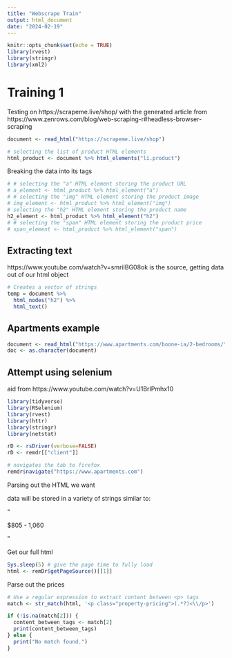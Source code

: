 ```yaml
---
title: "Webscrape Train"
output: html_document
date: "2024-02-19"
---
```


```r
knitr::opts_chunk$set(echo = TRUE)
library(rvest)
library(stringr)
library(xml2)
```

# Training 1
Testing on https://scrapeme.live/shop/ with the generated article from https://www.zenrows.com/blog/web-scraping-r#headless-browser-scraping

```r
document <- read_html("https://scrapeme.live/shop")

# selecting the list of product HTML elements 
html_product <- document %>% html_elements("li.product")
```

Breaking the data into its tags
```r
# # selecting the "a" HTML element storing the product URL 
# a_element <- html_product %>% html_element("a") 
# # selecting the "img" HTML element storing the product image 
# img_element <- html_product %>% html_element("img") 
# selecting the "h2" HTML element storing the product name 
h2_element <- html_product %>% html_element("h2") 
# # selecting the "span" HTML element storing the product price 
# span_element <- html_product %>% html_element("span")
```


## Extracting text 
https://www.youtube.com/watch?v=smriIBG08ok is the source, getting data out of our html object
```r
# Creates a vector of strings
temp = document %>% 
  html_nodes("h2") %>%
  html_text()
```
## Apartments example

```r
document <- read_html("https://www.apartments.com/boone-ia/2-bedrooms/")
doc <- as.character(document)
```

## Attempt using selenium

aid from https://www.youtube.com/watch?v=U1BrIPmhx10

```r
library(tidyverse)
library(RSelenium)
library(rvest)
library(httr)
library(stringr)
library(netstat)

rD <- rsDriver(verbose=FALSE)
rD <- remdr[["client"]]

# navigates the tab to firefox
remdr$navigate("https://www.apartments.com")
```

Parsing out the HTML we want

data will be stored in a variety of strings similar to: 

"<p class="property-pricing">$805 - 1,060</p>"

Get our full html
```r
Sys.sleep(5) # give the page time to fully load
html <- remDr$getPageSource()[[1]]
```

Parse out the prices
```r
# Use a regular expression to extract content between <p> tags
match <- str_match(html, '<p class="property-pricing">(.*?)<\\/p>')

if (!is.na(match[2])) {
  content_between_tags <- match[2]
  print(content_between_tags)
} else {
  print("No match found.")
}
```


